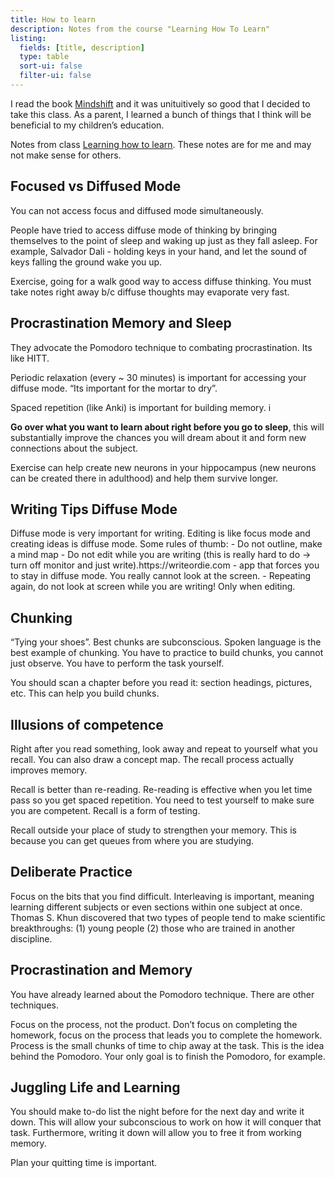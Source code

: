 ```yaml
---
title: How to learn
description: Notes from the course "Learning How To Learn"
listing:
  fields: [title, description]
  type: table
  sort-ui: false
  filter-ui: false
---
```


I read the book [Mindshift](https://www.amazon.com/Mindshit-Obstacles-Learning-Discover-Potential/dp/1101982853) and it was unituitively so good that I decided to take this class.  As a parent, I learned a bunch of things that I think will be beneficial to my children's education.

Notes from class [Learning how to learn](https://www.coursera.org/learn/learning-how-to-learn).  These notes are for me and may not make sense for others.

## Focused vs Diffused Mode

You can not access focus and diffused mode simultaneously.  

People have tried to access diffuse mode of thinking by bringing themselves to the point of sleep and waking up just as they fall asleep. For example, Salvador Dali - holding keys in your hand, and let the sound of keys falling the ground wake you up.

Exercise, going for a walk good way to access diffuse thinking.  You must take notes right away b/c diffuse thoughts may evaporate very fast.

## Procrastination Memory and Sleep

They advocate the Pomodoro technique to combating procrastination.  Its like HITT.

Periodic relaxation (every ~ 30 minutes) is important for accessing your diffuse mode. "Its important for the mortar to dry".

Spaced repetition (like Anki) is important for building memory. i

**Go over what you want to learn about right before you go to sleep**, this will substantially improve the chances you will dream about it and form new connections about the subject.  

Exercise can help create new neurons in your hippocampus (new neurons can be created there in adulthood) and help them survive longer.


## Writing Tips Diffuse Mode

Diffuse mode is very important for writing.  Editing is like focus mode and creating ideas is diffuse mode.  Some rules of thumb:
- Do not outline, make a mind map
- Do not edit while you are writing (this is really hard to do -> turn off monitor and just write).https://writeordie.com - app that forces you to stay in diffuse mode. You really cannot look at the screen. 
- Repeating again, do not look at screen while you are writing!  Only when editing. 

## Chunking

"Tying your shoes".  Best chunks are subconscious.  Spoken language is the best example of chunking. You have to practice to build chunks, you cannot just observe.  You have to perform the task yourself.

You should scan a chapter before you read it: section headings, pictures, etc.  This can help you build chunks.

## Illusions of competence

Right after you read something, look away and repeat to yourself what you recall.  You can also draw a concept map.  The recall process actually improves memory.

Recall is better than re-reading.  Re-reading is effective when you let time pass so you get spaced repetition.  You need to test yourself to make sure you are competent.  Recall is a form of testing.

Recall outside your place of study to strengthen your memory.  This is because you can get queues from where you are studying.  

## Deliberate Practice

Focus on the bits that you find difficult.  Interleaving is important, meaning learning different subjects or even sections within one subject at once. Thomas S. Khun discovered that two types of people tend to make scientific breakthroughs: (1) young people (2) those who are trained in another discipline.

## Procrastination and Memory

You have already learned about the Pomodoro technique.  There are other techniques.

Focus on the process, not the product.  Don't focus on completing the homework, focus on the process that leads you to complete the homework.  Process is the small chunks of time to chip away at the task.  This is the idea behind the Pomodoro.  Your only goal is to finish the Pomodoro, for example. 

## Juggling Life and Learning

You should make to-do list the night before for the next day and write it down.  This will allow your subconscious to work on how it will conquer that task.  Furthermore, writing it down will allow you to free it from working memory. 

Plan your quitting time is important.  
